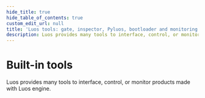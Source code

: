 ```yaml
---
hide_title: true
hide_table_of_contents: true
custom_edit_url: null
title: 'Luos tools: gate, inspector, Pyluos, bootloader and monitoring'
description: Luos provides many tools to interface, control, or monitor products made with Luos engine.
---
```



# Built-in tools

Luos provides many tools to interface, control, or monitor products made with Luos engine.

<ToolsCard data={dataJson} />
